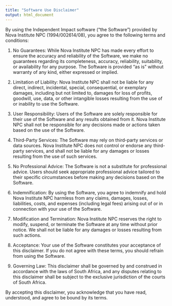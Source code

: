 ---
title: "Software Use Disclaimer"
output: html_document
---

By using the Independent Impact software ("the Software") provided by Nova Institute NPC (1994/002614/08), you agree to the following terms and conditions:

1. No Guarantees: While Nova Institute NPC has made every effort to ensure the accuracy and reliability of the Software, we make no guarantees regarding its completeness, accuracy, reliability, suitability, or availability for any purpose. The Software is provided "as is" without warranty of any kind, either expressed or implied.

2. Limitation of Liability: Nova Institute NPC shall not be liable for any direct, indirect, incidental, special, consequential, or exemplary damages, including but not limited to, damages for loss of profits, goodwill, use, data, or other intangible losses resulting from the use of or inability to use the Software.

3. User Responsibility: Users of the Software are solely responsible for their use of the Software and any results obtained from it. Nova Institute NPC shall not be responsible for any decisions made or actions taken based on the use of the Software.

4. Third-Party Services: The Software may rely on third-party services or data sources. Nova Institute NPC does not control or endorse any third-party services, and shall not be liable for any damages or losses resulting from the use of such services.

5. No Professional Advice: The Software is not a substitute for professional advice. Users should seek appropriate professional advice tailored to their specific circumstances before making any decisions based on the Software.

6. Indemnification: By using the Software, you agree to indemnify and hold Nova Institute NPC harmless from any claims, damages, losses, liabilities, costs, and expenses (including legal fees) arising out of or in connection with your use of the Software. 

7. Modification and Termination: Nova Institute NPC reserves the right to modify, suspend, or terminate the Software at any time without prior notice. We shall not be liable for any damages or losses resulting from such actions.

8. Acceptance: Your use of the Software constitutes your acceptance of this disclaimer. If you do not agree with these terms, you should refrain from using the Software.

9. Governing Law: This disclaimer shall be governed by and construed in accordance with the laws of South Africa, and any disputes relating to this disclaimer shall be subject to the exclusive jurisdiction of the courts of South Africa.

By accepting this disclaimer, you acknowledge that you have read, understood, and agree to be bound by its terms.

